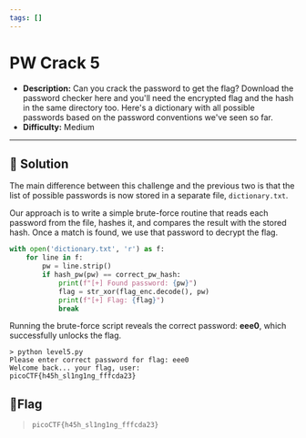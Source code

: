 ---
tags: []
---
# PW Crack 5

- **Description:** Can you crack the password to get the flag?
Download the password checker here and you'll need the encrypted flag and the hash in the same directory too. 
Here's a dictionary with all possible passwords based on the password conventions we've seen so far.
- **Difficulty:** Medium

---

## 🔎 Solution
The main difference between this challenge and the previous two is that the list of possible passwords is now stored in a separate file, `dictionary.txt`.

Our approach is to write a simple brute-force routine that reads each password from the file, hashes it, and compares the result with the stored hash. 
Once a match is found, we use that password to decrypt the flag.
```python
with open('dictionary.txt', 'r') as f:
    for line in f:
        pw = line.strip()
        if hash_pw(pw) == correct_pw_hash:
            print(f"[+] Found password: {pw}")
            flag = str_xor(flag_enc.decode(), pw)
            print(f"[+] Flag: {flag}")
            break
```

Running the brute-force script reveals the correct password: **eee0**, which successfully unlocks the flag.
```
> python level5.py 
Please enter correct password for flag: eee0
Welcome back... your flag, user:
picoCTF{h45h_sl1ng1ng_fffcda23}
```

## 🚩Flag
> `picoCTF{h45h_sl1ng1ng_fffcda23}`